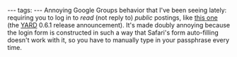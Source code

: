 ---
tags:
---
Annoying Google Groups behavior that I've been seeing lately: requiring you to log in to ''read'' (not reply to) ''public'' postings, like [http://groups.google.com/group/yardoc/t/22e6cf5cf375c53c this one] (the [[YARD]] 0.6.1 release announcement). It's made doubly annoying because the login form is constructed in such a way that Safari's form auto-filling doesn't work with it, so you have to manually type in your passphrase every time.
